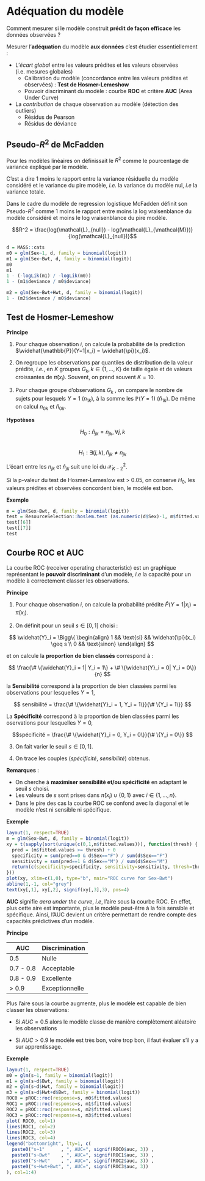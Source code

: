 # Adéquation du modèle

Comment mesurer si le modèle construit **prédit de façon efficace** les données observées ?

Mesurer l’**adéquation** du modèle **aux données** c’est étudier essentiellement :

- L’*écart global* entre les valeurs prédites et les valeurs observées (i.e. mesures globales)
  - Calibration du modèle (concordance entre les valeurs prédites et observées) : **Test de Hosmer-Lemeshow**
  - Pouvoir discriminant du modèle :  courbe **ROC** et critère **AUC** (Area Under Curve)

- La *contribution* de chaque observation au modèle (détection des outliers)
  - Résidus de Pearson 
  - Résidus de déviance



## Pseudo-$R^2$ de McFadden

Pour les modèles linèaires on définissait le $R^2$ comme le pourcentage de variance expliqué par le modèle.

C’est a dire 1 moins le rapport entre la variance résiduelle du modèle considéré et le variance du pire modèle, *i.e.* la variance du modèle nul, *i.e* la variance totale.

Dans le cadre du modèle de regression logistique McFadden définit son Pseudo-$R^2$ comme 1 moins le rapport entre moins la log vraisenblance du modèle considéré et moins le log vraisenblance du pire modèle.


$$R^2 = \frac{log(\mathcal{L}_{null}) - log(\mathcal{L}_{\mathcal{M}})}{log(\mathcal{L}_{null})}$$


```r
d = MASS::cats
m0 = glm(Sex~1, d, family = binomial(logit))
m1 = glm(Sex~Bwt, d, family = binomial(logit))
m0
m1
1 - (-logLik(m1) / -logLik(m0))
1 - (m1$deviance / m0$deviance)

m2 = glm(Sex~Bwt+Hwt, d, family = binomial(logit))
1 - (m2$deviance / m0$deviance)
```




## Test de Hosmer-Lemeshow

**Principe**

1. Pour chaque observation $i$, on calcule la probabilité de la prediction $\widehat{\mathbb{P}}(Y=1|x_i) = \widehat{\pi}(x_i)$.

2. On regroupe les observations par quantiles de distribution de la valeur prédite, *i.e.*, en $K$ groupes $G_k, k\in \{1, ..., K\}$ de taille égale et de valeurs croissantes de $\widehat{\pi}(x_i)$. Souvent, on prend souvent $K=10$.

3. Pour chaque groupe d’observations $G_k$ , on compare le nombre de sujets pour lesquels $Y=1$ ($n_{1k}$), à la somme les $\mathbb{P}(Y=1)$ ($\widehat{n}_{1k}$). De même on calcul $n_{0k}$ et $\widehat{n}_{0k}$.

**Hypotèses**

$$H_0 : {\widehat{n}_{jk} = n_{jk}}, \forall j,k$$	
$$H_1 : \exists (j,k), \widehat{n}_{jk} \neq n_{jk} $$


L’écart entre  les $n_{jk}$ et $\widehat{n}_{jk}$ suit une loi du $\mathcal{X}^2_{K-2}$.

Si la p-valeur du test de Hosmer-Lemeslow est > 0.05, on conserve $H_0$, les valeurs prédites et observées concordent bien, le modèle est bon. 


**Exemple**

```r
m = glm(Sex~Bwt, d, family = binomial(logit))
test = ResourceSelection::hoslem.test (as.numeric(d$Sex)-1, m$fitted.values)
test[[6]]
test[[7]]
test
```



## Courbe ROC et AUC


La courbe ROC (receiver operating characteristic) est un graphique représentant le **pouvoir discriminant** d’un modèle, *i.e* la capacité pour un modèle à correctement classer les observations.

**Principe**

1. Pour chaque observation $i$, on calcule la probabilité prédite $\widehat{P}(Y=1|x_i) = \widehat{\pi}(x_i)$.

2. On définit pour un seuil $s \in [0,1]$ choisi :

$$ \widehat{Y}_i = \Bigg\{
\begin{align}
1 && \text{si} && \widehat{\pi}(x_i) \geq s \\ 
0 && \text{sinon}
\end{align}
$$


et on calcule la **proportion de bien classés** correspond à :


$$ \frac{\# \{\widehat{Y}_i = 1| Y_i = 1\} + \# \{\widehat{Y}_i = 0| Y_i = 0\}}{n} $$




la **Sensibilité** correspond à la proportion de bien classées parmi les observations pour lesquelles $Y=1$,

$$ sensibilité = \frac{\# \{\widehat{Y}_i = 1, Y_i = 1\}}{\# \{Y_i = 1\}} $$


La **Spécificité** correspond à la proportion de bien classées parmi les oservations pour lesquelles $Y=0$, 

$$spécificité =  \frac{\# \{\widehat{Y}_i = 0, Y_i = 0\}}{\# \{Y_i = 0\}} $$

3. On fait varier le seuil $s \in [0,1]$.

4. On trace les couples (*spécificité*, *sensibilité*) obtenus.

**Remarques** : 

  - On cherche à **maximiser sensibilité et/ou spécificité** en adaptant le seuil $s$ choisi.
  - Les valeurs de $s$ sont prises dans $\widehat{\pi}(x_i) \cup \{0,1\}$ avec $i \in \{1, ..., n\}$.
  - Dans le pire des cas la courbe ROC se confond avec la diagonal et le modèle n’est ni sensible ni spécifique.
  

**Exemple**

```r
layout(1, respect=TRUE)
m = glm(Sex~Bwt, d, family = binomial(logit))
xy = t(sapply(sort(unique(c(0,1,m$fitted.values))), function(thresh) {
  pred = (m$fitted.values >= thresh) + 0
  specificity = sum(pred==0 & d$Sex=="F") / sum(d$Sex=="F")
  sensitivity = sum(pred==1 & d$Sex=="M") / sum(d$Sex=="M")
  return(c(specificity=specificity, sensitivity=sensitivity, thresh=thresh))
}))
plot(xy, xlim=c(1,0), type="b", main="ROC curve for Sex~Bwt")
abline(1,-1, col="grey")
text(xy[,1], xy[,2], signif(xy[,3],3), pos=4)
```

**AUC** signifie *aera under the curve*, *i.e*, l’aire sous la courbe ROC.
En effet, plus cette aire est importante, plus le modèle peut-être à la fois sensible et spécifique. 
Ainsi, l’AUC devient un critère permettant de rendre compte des capacités prédictives d’un modèle.

**Principe**

AUC           | Discrimination
------------- | -------------
0.5           | Nulle
0.7 - 0.8     | Acceptable
0.8 - 0.9     | Excellente
> 0.9         | Exceptionnelle

Plus l’aire sous la courbe augmente, plus le modèle est capable de bien classer les observations:

- Si $AUC = 0.5$ alors le modèle classe de manière complètement aléatoire les observations

- Si $AUC > 0.9$ le modèle est très bon, voire trop bon, il faut évaluer s’il y a sur apprentissage.
 

**Exemple**

```r
layout(1, respect=TRUE)
m0 = glm(s~1, family = binomial(logit))
m1 = glm(s~d$Bwt, family = binomial(logit))
m2 = glm(s~d$Hwt, family = binomial(logit))
m3 = glm(s~d$Hwt+d$Bwt, family = binomial(logit))
ROC0 = pROC::roc(response=s, m0$fitted.values)
ROC1 = pROC::roc(response=s, m1$fitted.values)
ROC2 = pROC::roc(response=s, m2$fitted.values)
ROC3 = pROC::roc(response=s, m3$fitted.values)
plot( ROC0, col=1)
lines(ROC1, col=2)
lines(ROC2, col=3)
lines(ROC3, col=4)
legend("bottomright", lty=1, c(
  paste0("s~1"      , ", AUC=", signif(ROC0$auc, 3)) , 
  paste0("s~Bwt"    , ", AUC=", signif(ROC1$auc, 3)) , 
  paste0("s~Hwt"    , ", AUC=", signif(ROC2$auc, 3)) , 
  paste0("s~Hwt+Bwt", ", AUC=", signif(ROC3$auc, 3))
), col=1:4)
```


